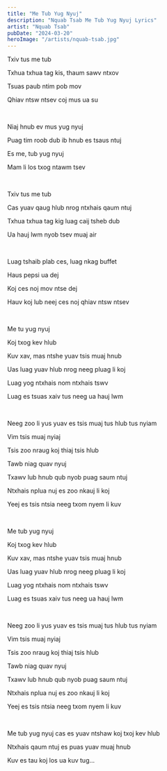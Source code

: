 ```yaml
---
title: "Me Tub Yug Nyuj"
description: "Nquab Tsab Me Tub Yug Nyuj Lyrics"
artist: "Nquab Tsab"
pubDate: "2024-03-20"
heroImage: "/artists/nquab-tsab.jpg"
---
```


Txiv tus me tub

Txhua txhua tag kis, thaum sawv ntxov

Tsuas paub ntim pob mov

Qhiav ntsw ntsev coj mus ua su

<br />

Niaj hnub ev mus yug nyuj

Puag tim roob dub ib hnub es tsaus ntuj

Es me, tub yug nyuj

Mam li los txog ntawm tsev

<br />

Txiv tus me tub

Cas yuav qaug hlub nrog ntxhais qaum ntuj

Txhua txhua tag kig luag caij tsheb dub

Ua hauj lwm nyob tsev muaj air

<br />

Luag tshaib plab ces, luag nkag buffet

Haus pepsi ua dej

Koj ces noj mov ntse dej

Hauv koj lub neej ces noj qhiav ntsw ntsev

<br />

Me tu yug nyuj

Koj txog kev hlub

Kuv xav, mas ntshe yuav tsis muaj hnub

Uas luag yuav hlub nrog neeg pluag li koj

Luag yog ntxhais nom ntxhais tswv

Luag es tsuas xaiv tus neeg ua hauj lwm

<br />

Neeg zoo li yus yuav es tsis muaj tus hlub tus nyiam

Vim tsis muaj nyiaj

Tsis zoo nraug koj thiaj tsis hlub

Tawb niag quav nyuj

Txawv lub hnub qub nyob puag saum ntuj

Ntxhais nplua nuj es zoo nkauj li koj

Yeej es tsis ntsia neeg txom nyem li kuv

<br />

Me tub yug nyuj

Koj txog kev hlub

Kuv xav, mas ntshe yuav tsis muaj hnub

Uas luag yuav hlub nrog neeg pluag li koj

Luag yog ntxhais nom ntxhais tswv

Luag es tsuas xaiv tus neeg ua hauj lwm

<br />

Neeg zoo li yus yuav es tsis muaj tus hlub tus nyiam

Vim tsis muaj nyiaj

Tsis zoo nraug koj thiaj tsis hlub

Tawb niag quav nyuj

Txawv lub hnub qub nyob puag saum ntuj

Ntxhais nplua nuj es zoo nkauj li koj

Yeej es tsis ntsia neeg txom nyem li kuv

<br />

Me tub yug nyuj cas es yuav ntshaw koj txoj kev hlub

Ntxhais qaum ntuj es puas yuav muaj hnub

Kuv es tau koj los ua kuv tug...
